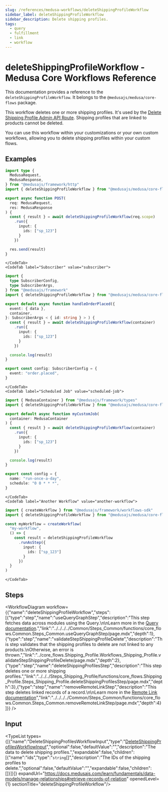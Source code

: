 ```yaml
---
slug: /references/medusa-workflows/deleteShippingProfileWorkflow
sidebar_label: deleteShippingProfileWorkflow
sidebar_description: Delete shipping profiles.
tags:
  - query
  - fulfillment
  - link
  - workflow
---
```



# deleteShippingProfileWorkflow - Medusa Core Workflows Reference

This documentation provides a reference to the `deleteShippingProfileWorkflow`. It belongs to the `@medusajs/medusa/core-flows` package.

This workflow deletes one or more shipping profiles. It's used by the
[Delete Shipping Profile Admin API Route](https://docs.medusajs.com/api/admin#shipping-profiles\_deleteshippingprofilesid).
Shipping profiles that are linked to products cannot be deleted.

You can use this workflow within your customizations or your own custom workflows, allowing you to
delete shipping profiles within your custom flows.

<SourceCodeLink link="https://github.com/medusajs/medusa/blob/a503bbe5963f95710f599c466dfb2c3956914e06/packages/core/core-flows/src/shipping-profile/workflows/delete-shipping-profile.ts#L92" />

## Examples

<CodeTabs group="workflow-exection">
    <CodeTab label="API Route" value="api-route">
    
```ts title="src/api/workflow/route.ts"
import type {
  MedusaRequest,
  MedusaResponse,
} from "@medusajs/framework/http"
import { deleteShippingProfileWorkflow } from "@medusajs/medusa/core-flows"

export async function POST(
  req: MedusaRequest,
  res: MedusaResponse
) {
  const { result } = await deleteShippingProfileWorkflow(req.scope)
    .run({
      input: {
        ids: ["sp_123"]
      }
    })

  res.send(result)
}
```

    </CodeTab>
    <CodeTab label="Subscriber" value="subscriber">
    
```ts title="src/subscribers/order-placed.ts"
import {
  type SubscriberConfig,
  type SubscriberArgs,
} from "@medusajs/framework"
import { deleteShippingProfileWorkflow } from "@medusajs/medusa/core-flows"

export default async function handleOrderPlaced({
  event: { data },
  container,
}: SubscriberArgs < { id: string } > ) {
  const { result } = await deleteShippingProfileWorkflow(container)
    .run({
      input: {
        ids: ["sp_123"]
      }
    })

  console.log(result)
}

export const config: SubscriberConfig = {
  event: "order.placed",
}
```

    </CodeTab>
    <CodeTab label="Scheduled Job" value="scheduled-job">
    
```ts title="src/jobs/message-daily.ts"
import { MedusaContainer } from "@medusajs/framework/types"
import { deleteShippingProfileWorkflow } from "@medusajs/medusa/core-flows"

export default async function myCustomJob(
  container: MedusaContainer
) {
  const { result } = await deleteShippingProfileWorkflow(container)
    .run({
      input: {
        ids: ["sp_123"]
      }
    })

  console.log(result)
}

export const config = {
  name: "run-once-a-day",
  schedule: "0 0 * * *",
}
```

    </CodeTab>
    <CodeTab label="Another Workflow" value="another-workflow">
    
```ts title="src/workflows/my-workflow.ts"
import { createWorkflow } from "@medusajs/framework/workflows-sdk"
import { deleteShippingProfileWorkflow } from "@medusajs/medusa/core-flows"

const myWorkflow = createWorkflow(
  "my-workflow",
  () => {
    const result = deleteShippingProfileWorkflow
      .runAsStep({
        input: {
          ids: ["sp_123"]
        }
      })
  }
)
```

    </CodeTab>
  </CodeTabs>

## Steps

<WorkflowDiagram workflow={{"name":"deleteShippingProfileWorkflow","steps":[{"type":"step","name":"useQueryGraphStep","description":"This step fetches data across modules using the Query.\n\nLearn more in the [Query documentation](https://docs.medusajs.com/learn/fundamentals/module-links/query).","link":"../../../../Common/Steps_Common/functions/core_flows.Common.Steps_Common.useQueryGraphStep/page.mdx","depth":1},{"type":"step","name":"validateStepShippingProfileDelete","description":"This step validates that the shipping profiles to delete are not linked to any products.\nOtherwise, an error is thrown.","link":"../core_flows.Shipping_Profile.Workflows_Shipping_Profile.validateStepShippingProfileDelete/page.mdx","depth":2},{"type":"step","name":"deleteShippingProfilesStep","description":"This step deletes one or more shipping profiles.","link":"../../../Steps_Shipping_Profile/functions/core_flows.Shipping_Profile.Steps_Shipping_Profile.deleteShippingProfilesStep/page.mdx","depth":3},{"type":"step","name":"removeRemoteLinkStep","description":"This step deletes linked records of a record.\n\nLearn more in the [Remote Link documentation](https://docs.medusajs.com/learn/fundamentals/module-links/remote-link#cascade-delete-linked-records)","link":"../../../../Common/Steps_Common/functions/core_flows.Common.Steps_Common.removeRemoteLinkStep/page.mdx","depth":4}]}} />

## Input

<TypeList types={[{"name":"DeleteShippingProfilesWorkflowInput","type":"[DeleteShippingProfilesWorkflowInput](../../../../types/core_flows.DeleteShippingProfilesWorkflowInput/page.mdx)","optional":false,"defaultValue":"","description":"The data to delete shipping profiles.","expandable":false,"children":[{"name":"ids","type":"`string`[]","description":"The IDs of the shipping profiles to delete.","optional":false,"defaultValue":"","expandable":false,"children":[]}]}]} expandUrl="https://docs.medusajs.com/learn/fundamentals/data-models/manage-relationships#retrieve-records-of-relation" openedLevel={1} sectionTitle="deleteShippingProfileWorkflow"/>

